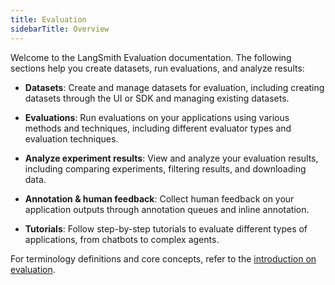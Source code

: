 ```yaml
---
title: Evaluation
sidebarTitle: Overview
---
```


Welcome to the LangSmith Evaluation documentation. The following sections help you create datasets, run evaluations, and analyze results:

- **Datasets**: Create and manage datasets for evaluation, including creating datasets through the UI or SDK and managing existing datasets.

- **Evaluations**: Run evaluations on your applications using various methods and techniques, including different evaluator types and evaluation techniques.

- **Analyze experiment results**: View and analyze your evaluation results, including comparing experiments, filtering results, and downloading data.

- **Annotation & human feedback**: Collect human feedback on your application outputs through annotation queues and inline annotation.

- **Tutorials**: Follow step-by-step tutorials to evaluate different types of applications, from chatbots to complex agents.

For terminology definitions and core concepts, refer to the [introduction on evaluation](/langsmith/evaluation-concepts). 